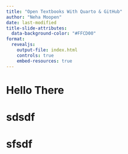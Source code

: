 ```yaml
---
title: "Open Textbooks With Quarto & GitHub"
author: "Neha Moopen"
date: last-modified
title-slide-attributes:
  data-background-color: "#FFCD00" 
format: 
  revealjs: 
    output-file: index.html
    controls: true
    embed-resources: true
---
```


# Hello There

# sdsdf

# sfsdf